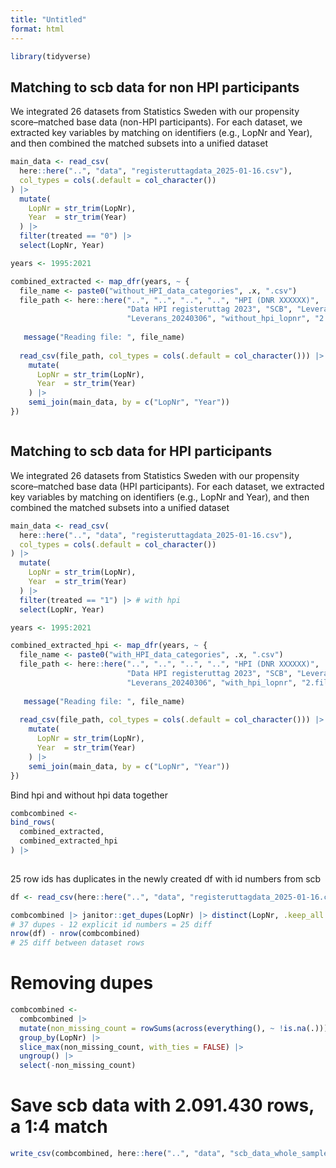 ```yaml
---
title: "Untitled"
format: html
---
```



```r
library(tidyverse)
```






## Matching to scb data for non HPI participants

We integrated 26 datasets from Statistics Sweden with our propensity score–matched base data (non-HPI participants). For each dataset, we extracted key variables by matching on identifiers (e.g., LopNr and Year), and then combined the matched subsets into a unified dataset

```r


main_data <- read_csv(
  here::here("..", "data", "registeruttagdata_2025-01-16.csv"), 
  col_types = cols(.default = col_character())
) |>
  mutate(
    LopNr = str_trim(LopNr),
    Year  = str_trim(Year)
  ) |>
  filter(treated == "0") |>
  select(LopNr, Year)

years <- 1995:2021

combined_extracted <- map_dfr(years, ~ {
  file_name <- paste0("without_HPI_data_categories", .x, ".csv")
  file_path <- here::here("..", "..", "..", "..", "HPI (DNR XXXXXX)",
                          "Data HPI registeruttag 2023", "SCB", "Leverans",
                          "Leverans_20240306", "without_hpi_lopnr", "2.filtered", file_name)
  
   message("Reading file: ", file_name)
  
  read_csv(file_path, col_types = cols(.default = col_character())) |>
    mutate(
      LopNr = str_trim(LopNr),
      Year  = str_trim(Year)
    ) |>
    semi_join(main_data, by = c("LopNr", "Year"))
})



```

## Matching to scb data for HPI participants

We integrated 26 datasets from Statistics Sweden with our propensity score–matched base data (HPI participants). For each dataset, we extracted key variables by matching on identifiers (e.g., LopNr and Year), and then combined the matched subsets into a unified dataset

```r
main_data <- read_csv(
  here::here("..", "data", "registeruttagdata_2025-01-16.csv"), 
  col_types = cols(.default = col_character())
) |>
  mutate(
    LopNr = str_trim(LopNr),
    Year  = str_trim(Year)
  ) |>
  filter(treated == "1") |> # with hpi
  select(LopNr, Year)

years <- 1995:2021

combined_extracted_hpi <- map_dfr(years, ~ {
  file_name <- paste0("with_HPI_data_categories", .x, ".csv")
  file_path <- here::here("..", "..", "..", "..", "HPI (DNR XXXXXX)",
                          "Data HPI registeruttag 2023", "SCB", "Leverans",
                          "Leverans_20240306", "with_hpi_lopnr", "2.filtered", file_name)
  
   message("Reading file: ", file_name)
  
  read_csv(file_path, col_types = cols(.default = col_character())) |>
    mutate(
      LopNr = str_trim(LopNr),
      Year  = str_trim(Year)
    ) |>
    semi_join(main_data, by = c("LopNr", "Year"))
})

```





Bind hpi and without hpi data together

```r

combcombined <-
bind_rows(
  combined_extracted,
  combined_extracted_hpi
) |> 
  
```




25 row ids has duplicates in the newly created df with id numbers from scb
```r

df <- read_csv(here::here("..", "data", "registeruttagdata_2025-01-16.csv")) # no dupes

combcombined |> janitor::get_dupes(LopNr) |> distinct(LopNr, .keep_all = TRUE) |> summarise(sum(dupe_count))
# 37 dupes - 12 explicit id numbers = 25 diff
nrow(df) - nrow(combcombined) 
# 25 diff between dataset rows
```

# Removing dupes
```r
combcombined <- 
  combcombined |> 
  mutate(non_missing_count = rowSums(across(everything(), ~ !is.na(.)))) |> 
  group_by(LopNr) |> 
  slice_max(non_missing_count, with_ties = FALSE) |> 
  ungroup() |> 
  select(-non_missing_count)
```


# Save scb data with 2.091.430 rows, a 1:4 match
```r
write_csv(combcombined, here::here("..", "data", "scb_data_whole_sample_2025-02-21.csv"))
```


